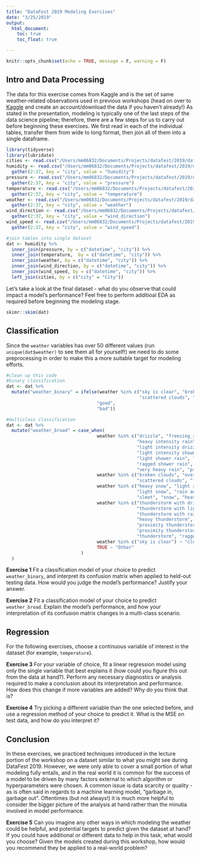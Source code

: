 ```yaml
---
title: "DataFest 2019 Modeling Exercises"
date: "3/25/2019"
output: 
  html_document:
    toc: true
    toc_float: true

---
```


```r
knitr::opts_chunk$set(echo = TRUE, message = F, warning = F)
```

## Intro and Data Processing
The data for this exercise comes from Kaggle and is the set of same weather-related observations used in previous workshops (head on over to [Kaggle](https://www.kaggle.com/selfishgene/historical-hourly-weather-data#temperature.csv) and create an account/download the data if you haven't already!) As stated in the presentation, modeling is typically one of the last steps of the data science pipeline; therefore, there are a few steps for us to carry out before beginning these exercises. We first read in each of the individual tables, transfer them from wide to long format, then join all of them into a single dataframe.  

```r
library(tidyverse)
library(lubridate)
cities <- read.csv("/Users/mm06832/Documents/Projects/datafest/2019/data/city_attributes.csv") 
humidity <- read.csv("/Users/mm06832/Documents/Projects/datafest/2019/data/humidity.csv") %>% 
  gather(2:37, key = "city", value = "humidity")
pressure <- read.csv("/Users/mm06832/Documents/Projects/datafest/2019/data/pressure.csv") %>% 
  gather(2:37, key = "city", value = "pressure")
temperature <- read.csv("/Users/mm06832/Documents/Projects/datafest/2019/data/temperature.csv") %>% 
  gather(2:37, key = "city", value = "temperature")
weather <- read.csv("/Users/mm06832/Documents/Projects/datafest/2019/data/weather_description.csv") %>% 
  gather(2:37, key = "city", value = "weather")
wind_direction <- read.csv("/Users/mm06832/Documents/Projects/datafest/2019/data/wind_direction.csv") %>% 
  gather(2:37, key = "city", value = "wind_direction")
wind_speed <- read.csv("/Users/mm06832/Documents/Projects/datafest/2019/data/wind_speed.csv") %>% 
  gather(2:37, key = "city", value = "wind_speed")

#join tables into single dataset 
dat <- humidity %>% 
  inner_join(pressure, by = c("datetime", "city")) %>% 
  inner_join(temperature,  by = c("datetime", "city")) %>% 
  inner_join(weather, by = c("datetime", "city")) %>% 
  inner_join(wind_direction, by = c("datetime", "city")) %>% 
  inner_join(wind_speed, by = c("datetime", "city")) %>%
  left_join(cities, by = c("city" = "City"))
```

Let's take a look at the final dataset - what do you observe that could impact a model's performance? Feel free to perform additioal EDA as required before beginning the modeling stage. 
```r
skimr::skim(dat)
```

## Classification 

Since the `weather` variables has over 50 different values (run `unique(dat$weather)` to see them all for yourself!) we need to do some preprocessing in order to make this a more suitable target for modeling efforts. 
```r
#clean up this code
#binary classification 
dat <- dat %>% 
  mutate("weather_binary" = ifelse(weather %in% c("sky is clear", "broken clouds", "few clouds", 
                                                  "scattered clouds", "overcast clouds"), 
                                  "good", 
                                  "bad"))

#multiclass classification
dat <- dat %>% 
  mutate("weather_broad" = case_when(
                                  weather %in% c("drizzle", "freezing_rain", "heavy intensity drizzle", 
                                                 "heavy intensity rain", "heavy intensity shower rain",
                                                 "light intensity drizzle", "light intensity drizzle rain", 
                                                 "light intensity shower rain", "light rain",
                                                 "light shower rain", "moderate rain", "proximity moderate rain", 
                                                 "ragged shower rain", "shower drizzle",
                                                 "very heavy rain", "proximity shower rain") ~ "rain",
                                  weather %in% c("broken clouds", "overcast clouds", 
                                                 "scattered clouds", "few clouds") ~ "cloudy",
                                  weather %in% c("heavy snow", "light rain and snow", "light shower sleet", 
                                                 "light snow", "rain and snow", "shower snow",
                                                 "sleet", "snow", "heavy shower snow") ~ "snow",
                                  weather %in% c("thunderstorm with drizzle", "thunderstorm with heavy drizzle", 
                                                 "thunderstorm with light drizzle",
                                                 "thunderstorm with rain", "thunderstorm with light rain", 
                                                 "heavy thunderstorm", "proximity thunderstorm",
                                                 "proximity thunderstorm with drizzle", "proximity thunderstorm with rain", 
                                                 "proximity thunderstorm",
                                                 "thunderstorm", "ragged thunderstorm") ~ "thunder",
                                  weather %in% c("sky is clear") ~ "clear",
                                  TRUE ~ "Other"
                            )
  )
```

**Exercise 1** Fit a classification model of your choice to predict `weather_binary`, and interpret its confusion matrix when applied to held-out testing data. How would you judge the model's performance? Justify your answer. 

**Exercise 2** Fit a classification model of your choice to predict `weather_broad`. Explain the model's performance, and how your interpretation of its confusion matrix changes in a multi-class scenario.  

## Regression 

For the following exercises, choose a continuous variable of interest in the dataset (for example, `temperature`).

**Exercise 3** For your variable of choice, fit a linear regression model using only the single variable that best explains it (how could you figure this out from the data at hand?). Perform any necessary diagnostics or analysis required to make a conclusion about its interpretation and performance. How does this change if more variables are added? Why do you think that is? 

**Exercise 4** Try picking a different variable than the one selected before, and use a regression method of your choice to predict it. What is the MSE on test data, and how do you interpret it? 

## Conclusion 

In these exercises, we practiced techniques introduced in the lecture portion of the workshop on a dataset similar to what you might see during DataFest 2019. However, we were only able to cover a small portion of what modeling fully entails, and in the real world it is common for the success of a model to be driven by many factors external to which algorithm or hyperparameters were chosen. A common issue is data scarcity or quality - as is often said in regards to a machine learning model, "garbage in, garbage out". Oftentimes (but not always!) it is much more helpful to consider the bigger picture of the analysis at hand rather than the minutia involved in model performance. 

**Exercise 5** Can you imagine any other ways in which modeling the weather could be helpful, and potential targets to predict given the dataset at hand? If you could have additional or different data to help in this task, what would you choose? Given the models created during this workshop, how would you recommend they be applied to a real-world problem? 
